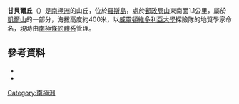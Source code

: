 {{coord|77|28|S|169|14|E|source:GNIS|display=title}}

'''甘貝爾丘'''（{{lang-en|Gamble Cone}}）是[[南極洲|南極洲]]的山丘，位於[[羅斯島|羅斯島]]，處於[[郵政局山|郵政局山]]東南面1.1公里，屬於[[凱爾山|凱爾山]]的一部分，海拔高度約400米，以[[威靈頓維多利亞大學|威靈頓維多利亞大學]]探險隊的地質學家命名，現時由[[南極條約體系|南極條約體系]]管理。

==參考資料==
*{{cite gnis | type = antarid | id = 17885| name = Gamble Cone | accessdate = 2012-04-16}}
*{{usgs-gazetteer|id=17885}}

{{DEFAULTSORT:Gamble Cone}}
[[Category:南極洲|Category:南極洲]]


{{RossIsland-geo-stub}}